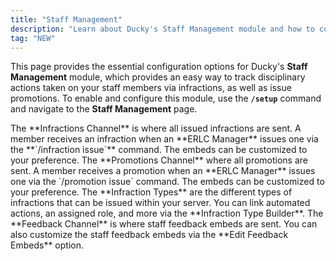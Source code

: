 ```yaml
---
title: "Staff Management"
description: "Learn about Ducky's Staff Management module and how to configure it."
tag: "NEW"
---
```


This page provides the essential configuration options for Ducky's **Staff Management** module, which provides an easy way to track disciplinary actions taken on your staff members via infractions, as well as issue promotions. To enable and configure this module, use the **`/setup`** command and navigate to the **Staff Management** page.

<Steps>
  <Step title="Infractions Channel" titleSize="h2">
    The **Infractions Channel** is where all issued infractions are sent. A member receives an infraction when an **ERLC Manager** issues one via the **`/infraction issue`** command. The embeds can be customized to your preference.
  </Step>
  <Step title="Promotions Channel" titleSize="h2">
    The **Promotions Channel** where all promotions are sent. A member receives a promotion when an **ERLC Manager** issues one via the `/promotion issue` command. The embeds can be customized to your preference.
  </Step>
  <Step title="Infraction Types" titleSize="h2">
    The **Infraction Types** are the different types of infractions that can be issued within your server. You can link automated actions, an assigned role, and more via the **Infraction Type Builder**.
  </Step>
  <Step title="Feedback Channel" titleSize="h2">
    The **Feedback Channel** is where staff feedback embeds are sent. You can also customize the staff feedback embeds via the **Edit Feedback Embeds** option.
  </Step>
</Steps>